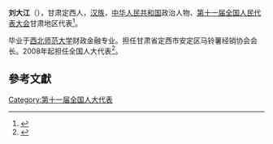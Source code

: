 '''刘大江'''（{{bd|1970年||}}），甘肃定西人，[[汉族|汉族]]，[[中华人民共和国|中华人民共和国]]政治人物、[[第十一届全国人民代表大会|第十一届全国人民代表大会]]甘肃地区代表<ref>{{cite web|author=新华网|title=第十一届全国人大代表|url=http://news.xinhuanet.com/ziliao/2008-03/03/content_7708230.htm?node=36628|publisher=新华网|accessdate=2014-01-07|archive-date=2014-01-10|archive-url=https://web.archive.org/web/20140110211415/http://news.xinhuanet.com/ziliao/2008-03/03/content_7708230.htm?node=36628|dead-url=no}}</ref>。

毕业于[[西北师范大学|西北师范大学]]财政金融专业。担任甘肃省定西市安定区马铃薯经销协会会长。2008年起担任全国人大代表<ref>{{cite news|title=全国人大代表信息-刘大江|url=http://210.82.31.1:8084/delegate/viewDelegate.action?dbid=112524|accessdate=2013-04-05|newspaper=全国人大网|archive-url=https://web.archive.org/web/20140527234049/http://www.npc.gov.cn/delegate/viewDelegate.action?dbid=112524|archive-date=2014-05-27|dead-url=yes}}</ref>。

==參考文獻==
{{reflist}}
[[Category:第十一届全国人大代表|Category:第十一届全国人大代表]]